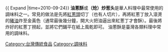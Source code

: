 {{unreferenced|time=2018-06-04T04:51:33+00:00}}
{{ Expand |time=2010-09-24}}
'''油蔥酥'''或'''（炝）炒葱头'''是華人料理中最常使用的調味料之一。常見的做法是先將[[紅蔥頭|紅蔥頭]]切丁（也有人切片），再將紅蔥丁放入滾燙的[[豬油|豬油]]炸至金黃色（通常最後幾分鐘，開大火把油逼出來紅蔥丁才會酥）。最後將炸好的紅蔥丁撈起，並將它們鋪平在紙上風乾即可。
油蔥酥是臺灣各類料理中常用的調味料。

{{Ingredients-stub}}
[[Category:台灣傳統食品|Category:台灣傳統食品]]
[[Category:調味料|Category:調味料]]